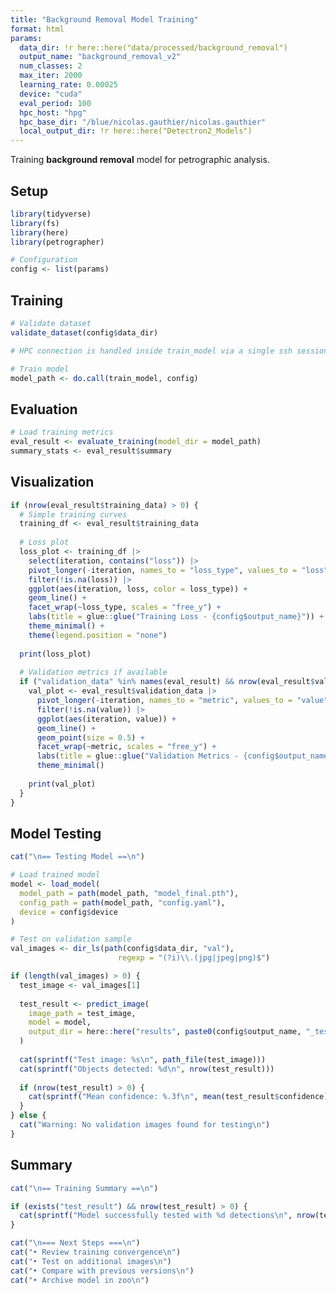 ```yaml
---
title: "Background Removal Model Training"
format: html
params:
  data_dir: !r here::here("data/processed/background_removal")
  output_name: "background_removal_v2"
  num_classes: 2
  max_iter: 2000
  learning_rate: 0.00025
  device: "cuda"
  eval_period: 100
  hpc_host: "hpg"
  hpc_base_dir: "/blue/nicolas.gauthier/nicolas.gauthier"
  local_output_dir: !r here::here("Detectron2_Models")
---
```


Training **background removal** model for petrographic analysis.

## Setup

```r
library(tidyverse)
library(fs)
library(here)
library(petrographer)

# Configuration
config <- list(params)
```

## Training

```r
# Validate dataset
validate_dataset(config$data_dir)

# HPC connection is handled inside train_model via a single ssh session

# Train model
model_path <- do.call(train_model, config)
```

## Evaluation

```r
# Load training metrics
eval_result <- evaluate_training(model_dir = model_path)
summary_stats <- eval_result$summary
```

## Visualization

```r
if (nrow(eval_result$training_data) > 0) {
  # Simple training curves
  training_df <- eval_result$training_data
  
  # Loss plot
  loss_plot <- training_df |>
    select(iteration, contains("loss")) |>
    pivot_longer(-iteration, names_to = "loss_type", values_to = "loss") |>
    filter(!is.na(loss)) |>
    ggplot(aes(iteration, loss, color = loss_type)) +
    geom_line() +
    facet_wrap(~loss_type, scales = "free_y") +
    labs(title = glue::glue("Training Loss - {config$output_name}")) +
    theme_minimal() +
    theme(legend.position = "none")
  
  print(loss_plot)
  
  # Validation metrics if available
  if ("validation_data" %in% names(eval_result) && nrow(eval_result$validation_data) > 0) {
    val_plot <- eval_result$validation_data |>
      pivot_longer(-iteration, names_to = "metric", values_to = "value") |>
      filter(!is.na(value)) |>
      ggplot(aes(iteration, value)) +
      geom_line() +
      geom_point(size = 0.5) +
      facet_wrap(~metric, scales = "free_y") +
      labs(title = glue::glue("Validation Metrics - {config$output_name}")) +
      theme_minimal()
    
    print(val_plot)
  }
}
```

## Model Testing

```r
cat("\n== Testing Model ==\n")

# Load trained model
model <- load_model(
  model_path = path(model_path, "model_final.pth"),
  config_path = path(model_path, "config.yaml"),
  device = config$device
)

# Test on validation sample
val_images <- dir_ls(path(config$data_dir, "val"), 
                        regexp = "(?i)\\.(jpg|jpeg|png)$")

if (length(val_images) > 0) {
  test_image <- val_images[1]
  
  test_result <- predict_image(
    image_path = test_image,
    model = model,
    output_dir = here::here("results", paste0(config$output_name, "_test"))
  )
  
  cat(sprintf("Test image: %s\n", path_file(test_image)))
  cat(sprintf("Objects detected: %d\n", nrow(test_result)))
  
  if (nrow(test_result) > 0) {
    cat(sprintf("Mean confidence: %.3f\n", mean(test_result$confidence)))
  }
} else {
  cat("Warning: No validation images found for testing\n")
}
```

## Summary

```r
cat("\n== Training Summary ==\n")

if (exists("test_result") && nrow(test_result) > 0) {
  cat(sprintf("Model successfully tested with %d detections\n", nrow(test_result)))
}

cat("\n=== Next Steps ===\n")
cat("• Review training convergence\n")
cat("• Test on additional images\n")
cat("• Compare with previous versions\n")
cat("• Archive model in zoo\n")
```
